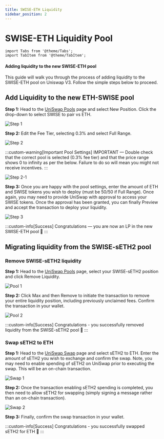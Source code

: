 ```yaml
---
title: SWISE-ETH Liquidity
sidebar_position: 2
---
```


# SWISE-ETH Liquidity Pool

```mdx-code-block
import Tabs from '@theme/Tabs';
import TabItem from '@theme/TabItem';
```

#### Adding liquidity to the new SWISE-ETH pool

This guide will walk you through the process of adding liquidity to the SWISE-ETH pool on Uniswap V3. Follow the simple steps below to proceed.

## Add Liquidity to the new ETH-SWISE pool

<b>Step 1:</b> Head to the [UniSwap Pools](https://app.uniswap.org/pools) page and
select New Position. Click the drop-down to select SWISE to pair vs ETH.

![Step 1](./img/step1.gif)

<b>Step 2:</b> Edit the Fee Tier, selecting 0.3% and select Full Range.

![Step 2](./img/step2.gif)

:::custom-warning[Important Pool Settings]
IMPORTANT — Double check that the correct pool is selected (0.3% fee tier) and that the price range shows 0 to infinity as per the below. Failure to do so will mean you might not receive incentives.
:::

![Step 2-1](./img/step2-1.webp)

<b>Step 3:</b> Once you are happy with the pool settings, enter the amount of ETH
and SWISE tokens you wish to deploy (must be 50/50 if Full Range). Once again, you
may need to provide UniSwap with approval to access your SWISE tokens. Once the approval
has been granted, you can finally Preview and accept the transaction to deploy your
liquidity.

![Step 3](./img/step3.gif)

:::custom-info[Success]
Congratulations — you are now an LP in the new SWISE-ETH pool 🥳
:::

## Migrating liquidity from the SWISE-sETH2 pool

### Remove SWISE-sETH2 liquidity

<b>Step 1:</b> Head to the [UniSwap Pools](https://app.uniswap.org/pools) page, select
your SWISE-sETH2 position and click Remove Liquidity.

![Pool 1](./img/pool-1.gif)

<b>Step 2:</b> Click Max and then Remove to initiate the transaction to remove your
entire liquidity position, including previously unclaimed fees. Confirm the transaction
in your wallet.

![Pool 2](./img/pool-2.gif)

:::custom-info[Success]
Congratulations - you successfully removed liquidity from the SWISE-sETH2 pool 🥳
:::

### Swap sETH2 to ETH

<b>Step 1:</b> Head to the [UniSwap Swap](https://app.uniswap.org/swap?chain=mainnet)
page and select sETH2 to ETH. Enter the amount of sETH2 you wish to exchange and
confirm the swap. Note, you may need to enable spending of sETH2 on UniSwap prior
to executing the swap. This will be an on-chain transaction.

![Swap 1](./img/swap-1.gif)

<b>Step 2:</b> Once the transaction enabling sETH2 spending is completed, you then
need to allow sETH2 for swapping (simply signing a message rather than an on-chain
transaction).

![Swap 2](./img/swap-2.png)

<b>Step 3:</b> Finally, confirm the swap transaction in your wallet.

:::custom-info[Success]
Congratulations - you successfully swapped sETH2 for ETH 🥳
:::
